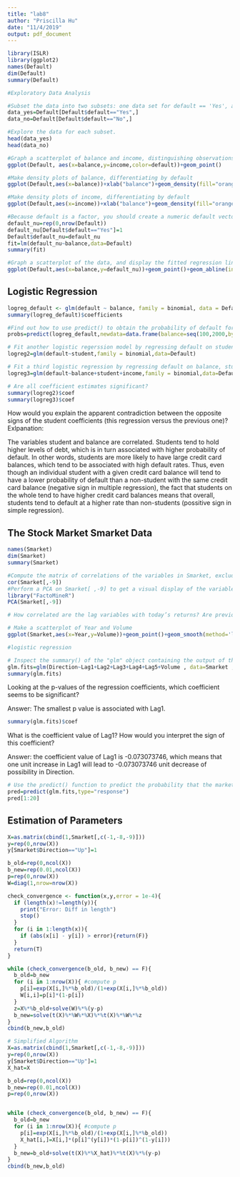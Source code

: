```yaml
---
title: "lab8"
author: "Priscilla Hu"
date: "11/4/2019"
output: pdf_document
---
```

```r
library(ISLR)
library(ggplot2)
names(Default)
dim(Default)
summary(Default)
```


```r
#Exploratory Data Analysis

#Subset the data into two subsets: one data set for default == 'Yes', and another data set for default == 'No'.
data_yes=Default[Default$default=="Yes",]
data_no=Default[Default$default=="No",]

#Explore the data for each subset.
head(data_yes)
head(data_no)

#Graph a scatterplot of balance and income, distinguishing observations based on default.
ggplot(Default, aes(x=balance,y=income,color=default))+geom_point()

#Make density plots of balance, differentiating by default
ggplot(Default,aes(x=balance))+xlab("balance")+geom_density(fill="orange")

#Make density plots of income, differentiating by default
ggplot(Default,aes(x=income))+xlab("balance")+geom_density(fill="orange")
```

```r
#Because default is a factor, you should create a numeric default vector.
default_nu=rep(0,nrow(Default))
default_nu[Default$default=="Yes"]=1
Default$default_nu=default_nu
fit=lm(default_nu~balance,data=Default)
summary(fit)

#Graph a scatterplot of the data, and display the fitted regression line.
ggplot(Default,aes(x=balance,y=default_nu))+geom_point()+geom_abline(intercept = coef(fit)[1],slope=coef(fit)[2],color="red")
```

## Logistic Regression

```r
logreg_default <- glm(default ~ balance, family = binomial, data = Default) 
summary(logreg_default)$coefficients
```

```r
#Find out how to use predict() to obtain the probability of default for individuals with balance values of $100, $200, $300, . . ., $2,000
probs=predict(logreg_default,newdata=data.frame(balance=seq(100,2000,by=100)),type="response")

# Fit another logistic regerssion model by regressing default on student. How would you interpret the coefficient estimate?,
logreg2=glm(default~student,family = binomial,data=Default)

# Fit a third logistic regression by regressing default on balance, student, and income.
logreg3=glm(default~balance+student+income,family = binomial,data=Default)

# Are all coefficient estimates significant?
summary(logreg2)$coef
summary(logreg3)$coef

```

How would you explain the apparent contradiction between the opposite signs of the student coefficients (this regression versus the previous one)? Exlpanation:

The variables student and balance are correlated. Students tend to hold higher levels of debt, which is in turn associated with higher probability of default. In other words, students are more likely to have large credit card balances, which tend to be associated with high default rates. 
Thus, even though an individual student with a given credit card balance will tend to have a lower probability of default than a non-student with the same credit card balance (negative sign in multiple regression), the fact that students on the whole tend to have higher credit card balances means that overall, students tend to default at a higher rate than non-students (possitive sign in simple regression).


## The Stock Market Smarket Data

```r
names(Smarket)
dim(Smarket)
summary(Smarket)
```
```r
#Compute the matrix of correlations of the variables in Smarket, excluding the variable Direction
cor(Smarket[,-9])
#Perform a PCA on Smarket[ ,-9] to get a visual display of the variables.
library("FactoMineR")
PCA(Smarket[,-9])
```

```r
# How correlated are the lag variables with today’s returns? Are previous day’s returns highly correlated with today’s returns?

# Make a scatterplot of Year and Volume
ggplot(Smarket,aes(x=Year,y=Volume))+geom_point()+geom_smooth(method='lm',se=F,color="blue")
```

```r
#logistic regression

# Inspect the summary() of the "glm" object containing the output of the logistic regression.
glm.fits=glm(Direction~Lag1+Lag2+Lag3+Lag4+Lag5+Volume , data=Smarket ,family=binomial)
summary(glm.fits)
```


Looking at the p-values of the regression coefficients, which coefficient seems to be significant?

Answer: The smallest p value is associated with Lag1.
```r
summary(glm.fits)$coef
```


What is the coefficient value of Lag1? How would you interpret the sign of this coefficient?

Answer: the coefficient value of Lag1 is -0.073073746, which means that one unit increase in Lag1 will lead to -0.073073746 unit decrease of possibility in Direction.


```r
# Use the predict() function to predict the probability that the market will go up, given values of the predictors.
pred=predict(glm.fits,type="response")
pred[1:20]
```

## Estimation of Parameters

```r
X=as.matrix(cbind(1,Smarket[,c(-1,-8,-9)]))
y=rep(0,nrow(X))
y[Smarket$Direction=="Up"]=1

b_old=rep(0,ncol(X))
b_new=rep(0.01,ncol(X))
p=rep(0,nrow(X))
W=diag(1,nrow=nrow(X))

check_convergence <- function(x,y,error = 1e-4){
  if (length(x)!=length(y)){
    print("Error: Diff in length")
    stop()
  }
  for (i in 1:length(x)){
    if (abs(x[i] - y[i]) > error){return(F)}
  }
  return(T)
}

while (check_convergence(b_old, b_new) == F){
  b_old=b_new
  for (i in 1:nrow(X)){ #compute p
    p[i]=exp(X[i,]%*%b_old)/(1+exp(X[i,]%*%b_old))
    W[i,i]=p[i]*(1-p[i])
  }
  z=X%*%b_old+solve(W)%*%(y-p)
  b_new=solve(t(X)%*%W%*%X)%*%t(X)%*%W%*%z
}
cbind(b_new,b_old)

```


```r
# Simplified Algorithm
X=as.matrix(cbind(1,Smarket[,c(-1,-8,-9)]))
y=rep(0,nrow(X))
y[Smarket$Direction=="Up"]=1
X_hat=X

b_old=rep(0,ncol(X))
b_new=rep(0.01,ncol(X))
p=rep(0,nrow(X))


while (check_convergence(b_old, b_new) == F){
  b_old=b_new
  for (i in 1:nrow(X)){ #compute p
    p[i]=exp(X[i,]%*%b_old)/(1+exp(X[i,]%*%b_old))
    X_hat[i,]=X[i,]*(p[i]^(y[i])*(1-p[i])^(1-y[i]))
  }
  b_new=b_old+solve(t(X)%*%X_hat)%*%t(X)%*%(y-p)
}
cbind(b_new,b_old)
```

